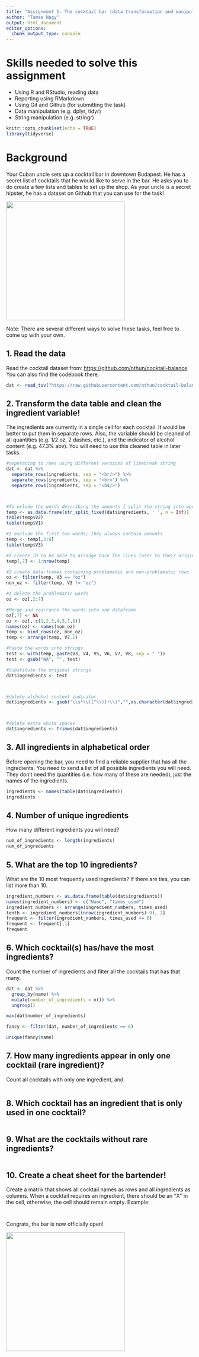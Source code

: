 ```yaml
---
title: "Assignment 1: The cocktail bar (data transformation and manipulation)"
author: "Tamas Nagy"
output: html_document
editor_options: 
  chunk_output_type: console
---
```


# Skills needed to solve this assignment

-   Using R and RStudio, reading data
-   Reporting using RMarkdown
-   Using Git and Github (for submitting the task)
-   Data manipulation (e.g. dplyr, tidyr)
-   String manipulation (e.g. stringr)

```r
knitr::opts_chunk$set(echo = TRUE)
library(tidyverse)
```

# Background

Your Cuban uncle sets up a cocktail bar in downtown Budapest. He has a secret list of cocktails that he would like to serve in the bar. He asks you to do create a few lists and tables to set up the shop. As your uncle is a secret hipster, he has a dataset on Github that you can use for the task!

![](https://media1.tenor.com/images/57a519cffd0ad4693be3b9c94b211540/tenor.gif?itemid=5195211){width="320"}

Note: There are several different ways to solve these tasks, feel free to come up with your own.

## 1. Read the data

Read the cocktail dataset from: <https://github.com/nthun/cocktail-balance> You can also find the codebook there.

```r
dat <- read_tsv("https://raw.githubusercontent.com/nthun/cocktail-balance/master/cocktail_data.tsv")
```

## 2. Transform the data table and clean the ingredient variable!

The ingredients are currently in a single cell for each cocktail. It would be better to put them in separate rows. Also, the variable should be cleaned of all quantities (e.g. 1/2 oz, 2 dashes, etc.), and the indicator of alcohol content (e.g. 47.3% abv). You will need to use this cleaned table in later tasks.

```r
#seperating to rows using different versions of linebreak string
dat <- dat %>% 
  separate_rows(ingredients, sep = "<br/>") %>% 
  separate_rows(ingredients, sep = "<br>") %>% 
  separate_rows(ingredients, sep = "<b4/>")



#To exlude the words describing the amounts I split the string into words
temp <- as.data.frame(str_split_fixed(dat$ingredients, ' ', n = Inf))
table(temp$V2)
table(temp$V1)

#I exclude the first two words; they always contain amounts
temp <- temp[,3:8]
table(temp$V3)

#I Create ID to be able to arrange back the lines later to their original order
temp[,7] <- 1:nrow(temp)

#I create data-frames containing problematic and non-problematic rows
oz <- filter(temp, V3 == "oz")
non_oz <- filter(temp, V3 != "oz")

#I delete the problematic words
oz <- oz[,2:7]

#Merge and rearrance the words into one dataframe
oz[,7] <- NA
oz <- oz[, c(1,2,3,4,5,7,6)]
names(oz) <- names(non_oz)
temp <- bind_rows(oz, non_oz)
temp <- arrange(temp, V7.1)

#Paste the words into strings
test <- with(temp, paste(V3, V4, V5, V6, V7, V8, sep = " "))
test <- gsub("NA", "", test)

#Substitute the original strings
dat$ingredients <- test



#delete alchohol content indicator
dat$ingredients <- gsub("\\s*\\([^\\)]+\\)","",as.character(dat$ingredients))



#delete extra white spaces
dat$ingredients <- trimws(dat$ingredients)
```

## 3. All ingredients in alphabetical order

Before opening the bar, you need to find a reliable supplier that has all the ingredients. You need to send a list of all possible ingredients you will need. They don't need the quantities (i.e. how many of these are needed), just the names of the ingredients.

```r
ingredients <- names(table(dat$ingredients))
ingredients
```

## 4. Number of unique ingredients

How many different ingredients you will need?

```r
num_of_ingredients <- length(ingredients)
num_of_ingredients
```

## 5. What are the top 10 ingredients?

What are the 10 most frequently used ingredients? If there are ties, you can list more than 10.

```r
ingredient_numbers <- as.data.frame(table(dat$ingredients))
names(ingredient_numbers) <- c("Name", "times_used")
ingredient_numbers <- arrange(ingredient_numbers, times_used)
tenth <- ingredient_numbers[(nrow(ingredient_numbers)-9), 2]
frequent <- filter(ingredient_numbers, times_used >= 6)
frequent <- frequent[,1]
frequent
```

## 6. Which cocktail(s) has/have the most ingredients?

Count the number of ingredients and filter all the cocktails that has that many.

```r
dat <- dat %>%
  group_by(name) %>%
  mutate(number_of_ingredients = n()) %>% 
  ungroup()

max(dat$number_of_ingredients)

fancy <- filter(dat, number_of_ingredients == 6)

unique(fancy$name)
```

## 7. How many ingredients appear in only one cocktail (rare ingredient)?

Count all cocktails with only one ingredient, and

```r

```

## 8. Which cocktail has an ingredient that is only used in one cocktail?

```r

```

## 9. What are the cocktails without rare ingredients?

```r
  
```

## 10. Create a cheat sheet for the bartender!

Create a matrix that shows all cocktail names as rows and all ingredients as columns. When a cocktail requires an ingredient, there should be an "X" in the cell, otherwise, the cell should remain empty. Example:

```r

```

```r

```

Congrats, the bar is now officially open!

![](https://i.pinimg.com/originals/4e/c1/0c/4ec10c9d32b2c7c28b4b638c7f809ec5.gif){width="320"}
